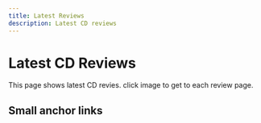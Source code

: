 ```yaml
---
title: Latest Reviews
description: Latest CD reviews
---
```



# Latest CD Reviews

<PageDescription>

This page shows latest CD revies. click image to get to each review page.

</PageDescription>

<Row>

<Review1 /> 
<Review2 /> 
<Review3 /> 
<Review4 /> 

</Row>


## Small anchor links

